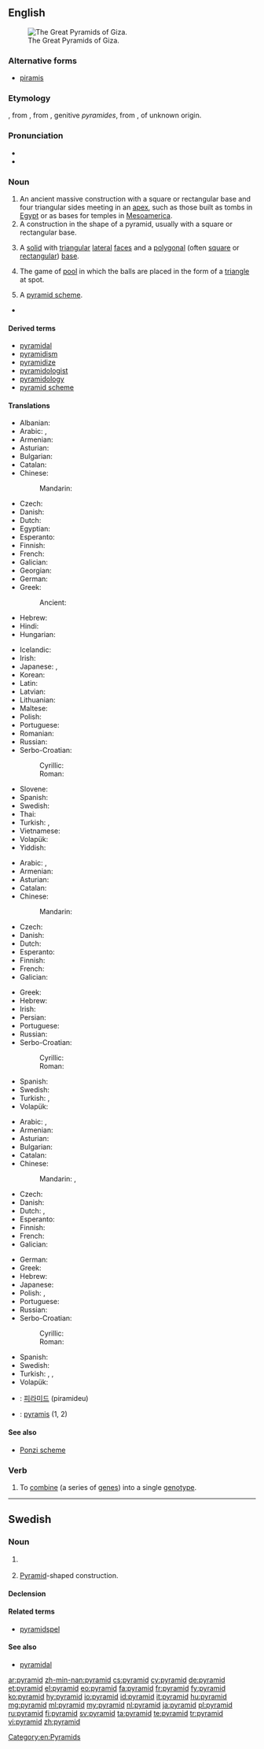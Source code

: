 ==English==
{{wikipedia}}
[[Image:All Gizah Pyramids.jpg|thumb|right|The Great Pyramids of Giza.]]

===Alternative forms===
* [[piramis]] {{qualifier|obsolete}}

===Etymology===
{{etyl|fr|en}} {{term|pyramide||lang=fr}}, from {{etyl|fro|en}} {{term|piramide||lang=fro}}, from {{etyl|la|en}} {{term|pyramis||lang=la}}, genitive ''pyramides'', from {{etyl|grc|en}} {{term|πυραμίς|tr=pyramís|lang=grc}}, of unknown origin.

===Pronunciation===
* {{audio|en-us-pyramid.ogg|Audio (US)|lang=en}}
* {{IPA|/ˈpɪɹəmɪd/|lang=en}}

===Noun===
{{en-noun}}

# An ancient massive construction with a square or rectangular base and four triangular sides meeting in an [[apex]], such as those built as tombs in [[Egypt]] or as bases for temples in [[Mesoamerica]].
# A construction in the shape of a pyramid, usually with a square or rectangular base.
# {{context|geometry|lang=en}} A [[solid]] with [[triangular]] [[lateral]] [[face]]s and a [[polygonal]] (often [[square]] or [[rectangular]]) [[base]].
# {{context|UK|dated|lang=en}} The game of [[pool]] in which the balls are placed in the form of a [[triangle]] at spot.
# A [[pyramid scheme]].
* {{seeCites}}

====Derived terms====
* [[pyramidal]]
* [[pyramidism]]
* [[pyramidize]]
* [[pyramidologist]]
* [[pyramidology]]
* [[pyramid scheme]]

====Translations====
{{trans-top|ancient construction}}
* Albanian: {{t|sq|piramidë|f}}
* Arabic: {{t|ar|هرم|m|tr=háram}}, {{qualifier|plural}} {{t|ar|أهرام|m-p|tr='ahraam}}
* Armenian: {{t+|hy|բուրգ|tr=burg}}
* Asturian: {{t|ast|pirámide|f}}
* Bulgarian: {{t|bg|пирамида|f|tr=piramída|sc=Cyrl}}
* Catalan: {{t|ca|piràmide|f}}
* Chinese:
*: Mandarin: {{t+|cmn|金字塔|tr=jīnzìtǎ|sc=Hani}}
* Czech: {{t+|cs|pyramida|f}}
* Danish: {{t|da|pyramide|c}}
* Dutch: {{t+|nl|piramide|f}}
* Egyptian: {{t|egy|𓍋𓅓𓂋𓉴|tr=mr|sc=Egyp}}
* Esperanto: {{t|eo|piramido}}
* Finnish: {{t+|fi|pyramidi}}
* French: {{t+|fr|pyramide|f}}
* Galician: {{t+|gl|pirámide|f}}
* Georgian: {{t|ka|პირამიდა|tr=piramida|sc=Geor}}
* German: {{t+|de|Pyramide|f}}
* Greek: {{t+|el|πυραμίδα|f|tr=piramída}}
*: Ancient: {{t|grc|πυραμίς|f|tr=piramís}}
* Hebrew: {{t+|he|פירמידה|f|tr=piramída}}
* Hindi: {{t|hi|पिरमिड|tr=Piramid|sc=Deva}}
* Hungarian: {{t+|hu|piramis}}
{{trans-mid}}
* Icelandic: {{t|is|pýramídi}}
* Irish: {{t|ga|pirimid|f}}
* Japanese: {{t+|ja|ピラミッド|tr=piramiddo}}, {{t+|ja|金字塔|tr=きんじとう, kinjitō}}
* Korean: {{t+|ko|피라미드|tr=phiramideu|sc=Hang}}
* Latin: {{t|la|pyramis|f}}
* Latvian: {{t|lv|piramīda|f}}
* Lithuanian: {{t|lt|piramidė|f}}
* Maltese: {{t|mt|piramida|f}}
* Polish: {{t+|pl|piramida|f}}
* Portuguese: {{t+|pt|pirâmide|f}}
* Romanian: {{t+|ro|piramidă|f}}
* Russian: {{t+|ru|пирамида|f|tr=piramída}}
* Serbo-Croatian:
*: Cyrillic: {{t|sh|пирамида|f}}
*: Roman: {{t+|sh|piramida|f}}
* Slovene: {{t+|sl|piramida|f}}
* Spanish: {{t+|es|pirámide|f}}
* Swedish: {{t+|sv|pyramid|c}}
* Thai: {{t|th|พีระมิด|tr=peerámít}}
* Turkish: {{t+|tr|piramit}}, {{t+|tr|köpyak}}
* Vietnamese: {{t+|vi|kim tự tháp}}
* Volapük: {{t+|vo|piramid}}
* Yiddish: {{t|yi|פיראמיד|tr=piramid}}
{{trans-bottom}}

{{trans-top|construction}}
* Arabic: {{t|ar|هرم|m|tr=háram}}, {{qualifier|plural}} {{t|ar|أهرام|m-p|tr='ahraam}}
* Armenian: {{t+|hy|բուրգ|tr=burg}}
* Asturian: {{t|ast|pirámide|f}}
* Catalan: {{t|ca|piràmide|f}}
* Chinese:
*: Mandarin: {{t+|cmn|金字塔|tr=jīnzìtǎ|sc=Hani}}
* Czech: {{t+|cs|pyramida|f}}
* Danish: {{t|da|pyramide|c}}
* Dutch: {{t+|nl|piramide|f}}
* Esperanto: {{t|eo|piramido}}
* Finnish: {{t+|fi|pyramidi}}
* French: {{t+|fr|pyramide|f}}
* Galician: {{t+|gl|pirámide|f}}
{{trans-mid}}
* Greek: {{t+|el|πυραμίδα|f|tr=piramída}}
* Hebrew: {{t+|he|פירמידה|f|tr=piramída}}
* Irish: {{t|ga|pirimid|f}}
* Persian: {{t+|fa|هرم|sc=fa-Arab}}
* Portuguese: {{t+|pt|pirâmide|f}}
* Russian: {{t+|ru|пирамида|f|tr=piramída}}
* Serbo-Croatian:
*: Cyrillic: {{t|sh|пирамида|f}}
*: Roman: {{t+|sh|piramida|f}}
* Spanish: {{t+|es|pirámide|f}}
* Swedish: {{t+|sv|pyramid|c}}
* Turkish: {{t+|tr|piramit}}, {{t+|tr|köpyak}}
* Volapük: {{t+|vo|piramid}}
{{trans-bottom}}

{{trans-top|in geometry, a solid with triangular lateral faces and a polygonal base}}
* Arabic: {{t|ar|هرم|m|tr=háram}}, {{qualifier|plural}} {{t|ar|أهرام|m-p|tr='ahraam}}
* Armenian: {{t+|hy|բուրգ|tr=burg}}
* Asturian: {{t|ast|pirámide|f}}
* Bulgarian: {{t|bg|пирамида|f|tr=piramída|sc=Cyrl}}
* Catalan: {{t|ca|piràmide|f}}
* Chinese:
*: Mandarin: {{t+|cmn|角錐|sc=Hani}}, {{t|cmn|角锥|tr=jiǎozhuī|sc=Hani}}
* Czech: {{t+|cs|jehlan|m}}
* Danish: {{t|da|pyramide|c}}
* Dutch: {{t+|nl|piramide|f}}, {{t+|nl|viervlak|n}}
* Esperanto: {{t|eo|piramido}}
* Finnish: {{t+|fi|pyramidi}}
* French: {{t+|fr|pyramide|f}}
* Galician: {{t+|gl|pirámide|f}}
{{trans-mid}}
* German: {{t+|de|Pyramide|f}}
* Greek: {{t+|el|πυραμίδα|f|tr=piramída}}
* Hebrew: {{t+|he|פירמידה|f|tr=piramída}}
* Japanese: {{t|ja|角錐|tr=かくすい, kakusui}}
* Polish: {{t+|pl|ostrosłup|m}}, {{t+|pl|piramida|f}}
* Portuguese: {{t+|pt|pirâmide|f}}
* Russian: {{t+|ru|пирамида|f|tr=piramída}}
* Serbo-Croatian:
*: Cyrillic: {{t|sh|пирамида|f}}
*: Roman: {{t+|sh|piramida|f}}
* Spanish: {{t+|es|pirámide|f}}
* Swedish: {{t+|sv|pyramid|c}}
* Turkish: {{t+|tr|piramit}}, {{t|tr|üçgenit}}, {{t+|tr|köpyak}}
* Volapük: {{t+|vo|piramid}}
{{trans-bottom}}

{{trans-see|pyramid scheme}}
<!--Remove this section once all of the translations below have been moved into the tables above.-->
{{checktrans-top}}
* {{ttbc|ko}}: [[피라미드]] (piramideu)
* {{ttbc|la}}: [[pyramis]] {{g|f}} (1, 2)
{{trans-bottom}}

====See also====
* [[Ponzi scheme]]

===Verb===
{{en-verb}}

# {{context|transitive|genetics|lang=en}} To [[combine]] (a series of [[gene]]s) into a single [[genotype]].

[[Category:en:Pyramids]]

----

==Swedish==

===Noun===
{{sv-noun|c}}

# {{context|geometry|lang=sv}} {{l|en|pyramid}}
# [[#English|Pyramid]]-shaped construction.<!--isn't that the same as a pyramid?-->

====Declension====
{{sv-noun-reg-r-c|2=pyramide}}

====Related terms====
* [[pyramidspel]]

====See also====
* [[pyramidal]]

[[ar:pyramid]]
[[zh-min-nan:pyramid]]
[[cs:pyramid]]
[[cy:pyramid]]
[[de:pyramid]]
[[et:pyramid]]
[[el:pyramid]]
[[eo:pyramid]]
[[fa:pyramid]]
[[fr:pyramid]]
[[fy:pyramid]]
[[ko:pyramid]]
[[hy:pyramid]]
[[io:pyramid]]
[[id:pyramid]]
[[it:pyramid]]
[[hu:pyramid]]
[[mg:pyramid]]
[[ml:pyramid]]
[[my:pyramid]]
[[nl:pyramid]]
[[ja:pyramid]]
[[pl:pyramid]]
[[ru:pyramid]]
[[fi:pyramid]]
[[sv:pyramid]]
[[ta:pyramid]]
[[te:pyramid]]
[[tr:pyramid]]
[[vi:pyramid]]
[[zh:pyramid]]